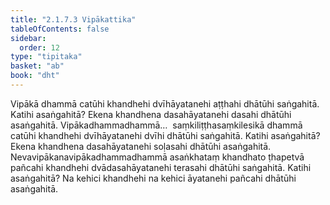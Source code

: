 ```yaml
---
title: "2.1.7.3 Vipākattika"
tableOfContents: false
sidebar:
  order: 12
type: "tipitaka"
basket: "ab"
book: "dht"
---
```



<DynamicBreadcrumb />

<Division number="81" book="dht" bookNo="31" page="15">

<Paragraph number="127" book="dht">
Vipākā dhammā catūhi khandhehi dvīhāyatanehi aṭṭhahi dhātūhi saṅgahitā. Katihi asaṅgahitā? Ekena khandhena dasahāyatanehi dasahi dhātūhi asaṅgahitā.
</Paragraph>

</Division>
<Division number="82" book="dht" bookNo="31" page="15">

<Paragraph number="128" book="dht">
Vipākadhammadhammā…  saṃkiliṭṭhasaṃkilesikā dhammā catūhi khandhehi dvīhāyatanehi dvīhi dhātūhi saṅgahitā. Katihi asaṅgahitā? Ekena khandhena dasahāyatanehi soḷasahi dhātūhi asaṅgahitā.
</Paragraph>

</Division>
<Division number="83" book="dht" bookNo="31" page="15">

<Paragraph number="129" book="dht">
Nevavipākanavipākadhammadhammā asaṅkhataṃ khandhato ṭhapetvā pañcahi khandhehi dvādasahāyatanehi terasahi dhātūhi saṅgahitā. Katihi asaṅgahitā? Na kehici khandhehi na kehici āyatanehi pañcahi dhātūhi asaṅgahitā.
</Paragraph>
</Division>